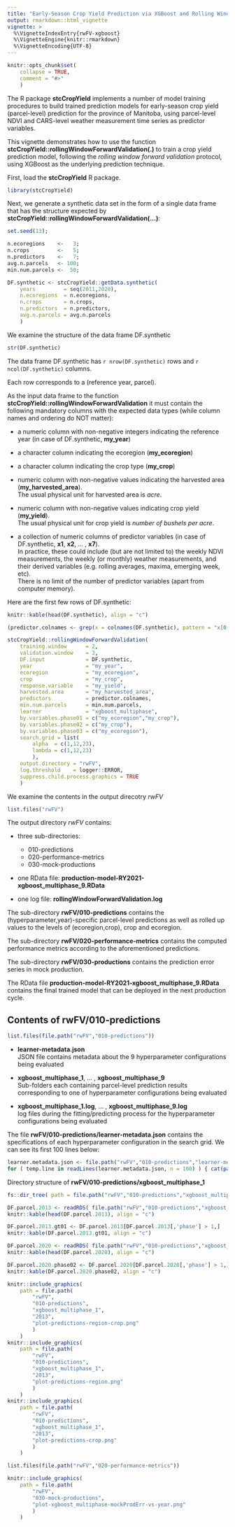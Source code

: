 ```yaml
---
title: "Early-Season Crop Yield Prediction via XGBoost and Rolling Window Forward Validation"
output: rmarkdown::html_vignette
vignette: >
  %\VignetteIndexEntry{rwFV-xgboost}
  %\VignetteEngine{knitr::rmarkdown}
  %\VignetteEncoding{UTF-8}
---
```


```r
knitr::opts_chunk$set(
    collapse = TRUE,
    comment = "#>"
    )
```
The R package **stcCropYield** implements a number of model training procedures
to build trained prediction models for early-season crop yield (parcel-level)
prediction for the province of Manitoba, using parcel-level NDVI and CARS-level
weather measurement time series as predictor variables.

This vignette demonstrates how to use the function
**stcCropYield::rollingWindowForwardValidation(.)**
to train a crop yield prediction model,
following the *rolling window forward validation* protocol,
using XGBoost as the underlying prediction technique.

First, load the **stcCropYield** R package.
```r
library(stcCropYield)
```
Next, we generate a synthetic data set in the form of a single data frame
that has the structure expected by
**stcCropYield::rollingWindowForwardValidation(...)**:
```r
set.seed(13);

n.ecoregions    <-   3;
n.crops         <-   5;
n.predictors    <-   7;
avg.n.parcels   <- 100;
min.num.parcels <-  50;

DF.synthetic <- stcCropYield::getData.synthetic(
    years         = seq(2011,2020),
    n.ecoregions  = n.ecoregions,
    n.crops       = n.crops,
    n.predictors  = n.predictors,
    avg.n.parcels = avg.n.parcels
    )
```
We examine the structure of the data frame DF.synthetic
```r
str(DF.synthetic)
```
The data frame DF.synthetic has `r nrow(DF.synthetic)` rows and
`r ncol(DF.synthetic)` columns.

Each row corresponds to a (reference year, parcel).

As the input data frame to the function
**stcCropYield::rollingWindowForwardValidation**
it must contain the following mandatory columns with the expected data types
(while column names and ordering do NOT matter):

* a numeric column with non-negative integers indicating the reference year
  (in case of DF.synthetic, **my_year**)

* a character column indicating the ecoregion (**my_ecoregion**)

* a character column indicating the crop type (**my_crop**)

* numeric column with non-negative values indicating the harvested area
  (**my_harvested_area**).  
  The usual physical unit for harvested area is *acre*.

* numeric column with non-negative values indicating crop yield (**my_yield**).  
  The usual physical unit for crop yield is *number of bushels per acre*.

* a collection of numeric columns of predictor variables
  (in case of DF.synthetic, **x1**, **x2**, ... , **x7**).  
  In practice, these could include (but are not limited to)
  the weekly NDVI measurements,
  the weekly (or monthly) weather measurements, and
  their derived variables (e.g. rolling averages, maxima, emerging week, etc).  
  There is no limit of the number of predictor variables
  (apart from computer memory).

Here are the first few rows of DF.synthetic:
```r
knitr::kable(head(DF.synthetic), align = "c")
```

``` r
(predictor.colnames <- grep(x = colnames(DF.synthetic), pattern = "x[0-9]*", value = TRUE))
```

```r
stcCropYield::rollingWindowForwardValidation(
    training.window      = 2,
    validation.window    = 3,
    DF.input             = DF.synthetic,
    year                 = "my_year",
    ecoregion            = "my_ecoregion",
    crop                 = "my_crop",
    response.variable    = "my_yield",
    harvested.area       = "my_harvested_area",
    predictors           = predictor.colnames,
    min.num.parcels      = min.num.parcels,
    learner              = "xgboost_multiphase",
    by.variables.phase01 = c("my_ecoregion","my_crop"),
    by.variables.phase02 = c("my_crop"),
    by.variables.phase03 = c("my_ecoregion"),
    search.grid = list(
        alpha  = c(1,12,23),
        lambda = c(1,12,23)
        ),
    output.directory = "rwFV",
    log.threshold    = logger::ERROR,
    suppress.child.process.graphics = TRUE
    )
```
We examine the contents in the output direcotry *rwFV*
```r
list.files("rwFV")
```
The output directory *rwFV* contains:

* three sub-directories:
  * 010-predictions
  * 020-performance-metrics
  * 030-mock-productions

* one RData file: **production-model-RY2021-xgboost_multiphase_9.RData**

* one log file: **rollingWindowForwardValidation.log**

The sub-directory **rwFV/010-predictions** contains the
(hyperparameter,year)-specific parcel-level predictions
as well as rolled up values to the levels of (ecoregion,crop), crop and
ecoregion.

The sub-directory **rwFV/020-performance-metrics** contains the computed performance
metrics according to the aforementioned predictions.

The sub-directory **rwFV/030-productions** contains the prediction error series
in mock production.

The RData file **production-model-RY2021-xgboost_multiphase_9.RData** contains
the final trained model that can be deployed in the next production cycle.

## Contents of **rwFV/010-predictions**
```r
list.files(file.path("rwFV","010-predictions"))
```
* **learner-metadata.json**  
  JSON file contains metadata about the 9 hyperparameter configurations
  being evaluated
  
* **xgboost_multiphase_1**, ... , **xgboost_multiphase_9**  
  Sub-folders each containing parcel-level prediction results corresponding
  to one of hyperparameter configurations being evaluated

* **xgboost_multiphase_1.log**, ... , **xgboost_multiphase_9.log**  
  log files during the fitting/predicting process
  for the hyperparameter configurations being evaluated

The file **rwFV/010-predictions/learner-metadata.json**
contains the specifications of each hyperparameter configuration
in the search grid.
We can see its first 100 lines below:
```r
learner.metadata.json <- file.path("rwFV","010-predictions","learner-metadata.json")
for ( temp.line in readLines(learner.metadata.json, n = 100) ) { cat(paste0(temp.line),"\n") }
```

Directory structure of **rwFV/010-predictions/xgboost_multiphase_1**
```r
fs::dir_tree( path = file.path("rwFV","010-predictions","xgboost_multiphase_1") )
```

```r
DF.parcel.2013 <- readRDS( file.path("rwFV","010-predictions","xgboost_multiphase_1","2013","predictions-xgboost_multiphase_1-parcel.RData") )
knitr::kable(head(DF.parcel.2013), align = "c")
```

```r
DF.parcel.2013.gt01 <- DF.parcel.2013[DF.parcel.2013[,'phase'] > 1,]
knitr::kable(DF.parcel.2013.gt01, align = "c")
```

```r
DF.parcel.2020 <- readRDS( file.path("rwFV","010-predictions","xgboost_multiphase_1","2020","predictions-xgboost_multiphase_1-parcel.RData") )
knitr::kable(head(DF.parcel.2020), align = "c")
```

```r
DF.parcel.2020.phase02 <- DF.parcel.2020[DF.parcel.2020[,'phase'] > 1,]
knitr::kable(DF.parcel.2020.phase02, align = "c")
```

```r
knitr::include_graphics(
    path = file.path(
        "rwFV",
        "010-predictions",
        "xgboost_multiphase_1",
        "2013",
        "plot-predictions-region-crop.png"
        )
    )
knitr::include_graphics(
    path = file.path(
        "rwFV",
        "010-predictions",
        "xgboost_multiphase_1",
        "2013",
        "plot-predictions-region.png"
        )
    )
knitr::include_graphics(
    path = file.path(
        "rwFV",
        "010-predictions",
        "xgboost_multiphase_1",
        "2013",
        "plot-predictions-crop.png"
        )
    )
```

```r
list.files(file.path("rwFV","020-performance-metrics"))
```

```r
knitr::include_graphics(
    path = file.path(
        "rwFV",
        "030-mock-productions",
        "plot-xgboost_multiphase-mockProdErr-vs-year.png"
        )
    )
```

